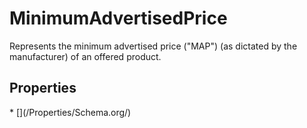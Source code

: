 
# MinimumAdvertisedPrice

Represents the minimum advertised price ("MAP") (as dictated by the manufacturer) of an offered product.

## Properties

<Grid>
* [](/Properties/Schema.org/)

</Grid>

